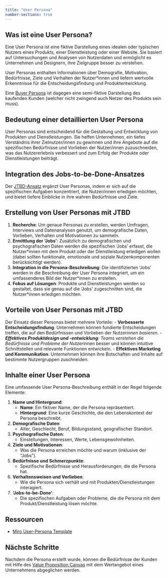 ```yaml
---
title: "User Persona"
number-sections: true
---
```


## Was ist eine User Persona?

Eine User Persona ist eine fiktive Darstellung eines idealen oder typischen Nutzers eines Produkts, einer Dienstleistung oder einer Website. Sie basiert auf Untersuchungen und Analysen von Nutzerdaten und ermöglicht es Unternehmen und Designern, ihre Zielgruppe besser zu verstehen. 

User Personas enthalten Informationen über Demografie, Motivation, Bedürfnisse, Ziele und Verhalten der Nutzer*innen und liefern wertvolle Erkenntnisse für die Entscheidungsfindung und Produktentwicklung.

Eine [Buyer Persona](docs/buyer-persona.qmd) ist dagegen eine semi-fiktive Darstellung des kaufenden Kunden (welcher nicht zwingend auch Netzer des Produkts sein muss).

## Bedeutung einer detaillierten User Persona

User Personas sind entscheidend für die Gestaltung und Entwicklung von Produkten und Dienstleistungen. Sie helfen Unternehmen, ein tiefes Verständnis ihrer Zielnutzer/innen zu gewinnen und ihre Angebote auf die spezifischen Bedürfnisse und Vorlieben der Nutzer/innen zuzuschneiden, was das Nutzererlebnis verbessert und zum Erfolg der Produkte oder Dienstleistungen beiträgt.

## Integration des Jobs-to-be-Done-Ansatzes

Der [JTBD-Ansatz](/jobs-to-be-done.qmd) ergänzt User Personas, indem er sich auf die spezifischen Aufgaben konzentriert, die Nutzer/innen erledigen möchten, und bietet tiefere Einblicke in ihre wahren Bedürfnisse und Ziele.

## Erstellung von User Personas mit JTBD

1. **Recherche**: Um genaue Personas zu erstellen, werden Umfragen, Interviews und Datenanalysen genutzt, um demografische Daten, Vorlieben, Verhalten und Motivationen zu sammeln.
2. **Ermittlung der 'Jobs'**: Zusätzlich zu demografischen und psychografischen Daten werden die spezifischen 'Jobs' erfasst, die Nutzer*innen mit dem Produkt oder der Dienstleistung erledigen wollen (dabei sollten funktionale, emotionale und soziale Nutzenkomponenten berücksichtigt werden).
3. **Integration in die Persona-Beschreibung**: Die identifizierten 'Jobs' werden in die Beschreibung der User Persona integriert, um ein umfassenderes Bild der Nutzer*innen zu erstellen.
4. **Fokus auf Lösungen**: Produkte und Dienstleistungen werden so gestaltet, dass sie genau auf die 'Jobs' zugeschnitten sind, die Nutzer*innen erledigen möchten.

## Vorteile von User Personas mit JTBD

Der Einsatz dieser Personas bietet mehrere Vorteile:
- **Verbesserte Entscheidungsfindung**: Unternehmen können fundierte Entscheidungen treffen, die auf den Bedürfnissen und Vorlieben der Nutzer*innen basieren.
- **Effektives Produktdesign und -entwicklung**: Teams verstehen die Bedürfnisse und Probleme der Nutzer*innen besser und können intuitive Schnittstellen und relevante Funktionen entwickeln.
- **Effektives Marketing und Kommunikation**: Unternehmen können ihre Botschaften und Inhalte auf bestimmte Nutzergruppen zuschneiden.

## Inhalte einer User Persona

Eine umfassende User Persona-Beschreibung enthält in der Regel folgende Elemente:

1. **Name und Hintergrund**: 
   - **Name**: Ein fiktiver Name, der die Persona repräsentiert.
   - **Hintergrund**: Eine kurze Geschichte, die den Lebenskontext der Persona beschreibt.
2. **Demografische Daten**: 
   - Alter, Geschlecht, Beruf, Bildungsstand, geografischer Standort.
3. **Psychografische Daten**: 
   - Einstellungen, Interessen, Werte, Lebensgewohnheiten.
4. **Ziele und Motivationen**: 
   - Was die Persona erreichen möchte und warum (inklusive der "Jobs").
5. **Bedürfnisse und Schmerzpunkte**: 
   - Spezifische Bedürfnisse und Herausforderungen, die die Persona hat.
6. **Verhaltensweisen und Vorlieben**: 
   - Wie die Persona sich verhält und mit Produkten/Dienstleistungen interagiert.
7. **'Jobs-to-be-Done'**: 
   - Die spezifischen Aufgaben oder Probleme, die die Persona mit dem Produkt/Dienstleistung lösen möchte.

## Ressourcen

- [Miro User-Persona Template](https://miro.com/templates/personas/) 

## Nächste Schritte

Nachdem die Persona erstellt wurde, können die Bedürfnisse der Kunden mit Hilfe des [Value Proposition Canvas](/docs/value-proposition.qmd) mit dem Wertangebot eines Unternehmens abgeglichen werden. 
